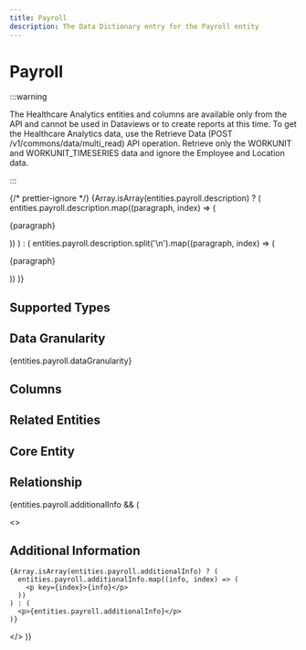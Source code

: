 ```yaml
---
title: Payroll
description: The Data Dictionary entry for the Payroll entity
---
```



# Payroll

:::warning

The Healthcare Analytics entities and columns are available only from the API and cannot be used in Dataviews or to create reports at this time. To get the Healthcare Analytics data, use the Retrieve Data (POST /v1/commons/data/multi_read) API operation. Retrieve only the WORKUNIT and WORKUNIT_TIMESERIES data and ignore the Employee and Location data.

:::

{/* prettier-ignore */}
{Array.isArray(entities.payroll.description) ? (
  entities.payroll.description.map((paragraph, index) => (
    <p key={index}>{paragraph}</p>
))
) : (
entities.payroll.description.split('\n').map((paragraph, index) => (

<p key={index}>{paragraph}</p>
)) )}

## Supported Types

<SupportedTypesTable supportedTypes={entities.payroll.supportedTypes} />

## Data Granularity

{entities.payroll.dataGranularity}

## Columns

<ColumnsTable columns={entities.payroll.columns} />

## Related Entities

<RelatedEntitiesList relatedEntities={entities.payroll.relatedEntities} />

## Core Entity

<CoreEntityTable coreEntities={entities.payroll.coreEntity} />

## Relationship

<RelationshipTable
  relationship={entities.payroll.relationship}
/>

{entities.payroll.additionalInfo && (

  <>
    <h2>Additional Information</h2>

    {Array.isArray(entities.payroll.additionalInfo) ? (
      entities.payroll.additionalInfo.map((info, index) => (
        <p key={index}>{info}</p>
      ))
    ) : (
      <p>{entities.payroll.additionalInfo}</p>
    )}

  </>
)}
